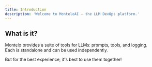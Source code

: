```yaml
---
title: Introduction
description: 'Welcome to MonteloAI – the LLM DevOps platform.'
---
```


## What is it?

Montelo provides a suite of tools for LLMs: prompts, tools, and logging. Each is standalone and can be used independently.

But for the best experience, it's best to use them together!
